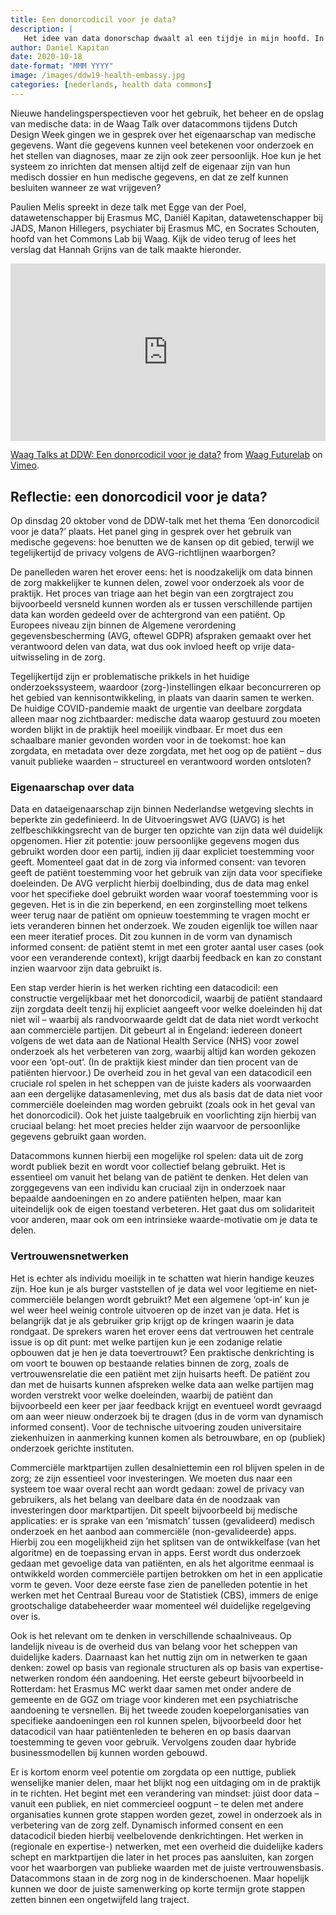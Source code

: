```yaml
---
title: Een donorcodicil voor je data?
description: |
   Het idee van data donorschap dwaalt al een tijdje in mijn hoofd. In de afgelopen jaren zie ik het vaker als idee genoemd worden, als oplossing om op een verantwoorde manier data te delen voor maatschappelijke vraagstukken. Tijdens de Dutch Design Week ging ik hierover in gesprek bij de Waag.
author: Daniel Kapitan
date: 2020-10-18
date-format: "MMM YYYY"
image: /images/ddw19-health-embassy.jpg
categories: [nederlands, health data commons]
---
```


Nieuwe handelingsperspectieven voor het gebruik, het beheer en de opslag van medische data: in de Waag Talk over datacommons tijdens Dutch Design Week gingen we in gesprek over het eigenaarschap van medische gegevens. Want die gegevens kunnen veel betekenen voor onderzoek en het stellen van diagnoses, maar ze zijn ook zeer persoonlijk. Hoe kun je het systeem zo inrichten dat mensen altijd zelf de eigenaar zijn van hun medisch dossier en hun medische gegevens, en dat ze zelf kunnen besluiten wanneer ze wat vrijgeven?

Paulien Melis spreekt in deze talk met Egge van der Poel, datawetenschapper bij Erasmus MC, Daniël Kapitan, datawetenschapper bij JADS, Manon Hillegers, psychiater bij Erasmus MC, en Socrates Schouten, hoofd van het Commons Lab bij Waag. Kijk de video terug of lees het verslag dat Hannah Grijns van de talk maakte hieronder.

```{=html}
<div style="padding:56.25% 0 0 0;position:relative;"><iframe src="https://player.vimeo.com/video/469720354?h=befc855b87&autoplay=1&title=0" style="position:absolute;top:0;left:0;width:100%;height:100%;" frameborder="0" allow="autoplay; fullscreen; picture-in-picture" allowfullscreen></iframe></div><script src="https://player.vimeo.com/api/player.js"></script>
<p><a href="https://vimeo.com/469720354">Waag Talks at DDW: Een donorcodicil voor je data?</a> from <a href="https://vimeo.com/waag">Waag Futurelab</a> on <a href="https://vimeo.com">Vimeo</a>.</p>
```

## Reflectie: een donorcodicil voor je data?
Op dinsdag 20 oktober vond de DDW-talk met het thema ‘Een donorcodicil voor je data?’ plaats. Het panel ging in gesprek over het gebruik van medische gegevens: hoe benutten we de kansen op dit gebied, terwijl we tegelijkertijd de privacy volgens de AVG-richtlijnen waarborgen?

De panelleden waren het erover eens: het is noodzakelijk om data binnen de zorg makkelijker te kunnen delen, zowel voor onderzoek als voor de praktijk. Het proces van triage aan het begin van een zorgtraject zou bijvoorbeeld versneld kunnen worden als er tussen verschillende partijen data kan worden gedeeld over de achtergrond van een patiënt. Op Europees niveau zijn binnen de Algemene verordening gegevensbescherming (AVG, oftewel GDPR) afspraken gemaakt over het verantwoord delen van data, wat dus ook invloed heeft op vrije data-uitwisseling in de zorg.

Tegelijkertijd zijn er problematische prikkels in het huidige onderzoekssysteem, waardoor (zorg-)instellingen elkaar beconcurreren op het gebied van kennisontwikkeling, in plaats van daarin samen te werken. De huidige COVID-pandemie maakt de urgentie van deelbare zorgdata alleen maar nog zichtbaarder: medische data waarop gestuurd zou moeten worden blijkt in de praktijk heel moeilijk vindbaar. Er moet dus een schaalbare manier gevonden worden voor in de toekomst: hoe kan zorgdata, en metadata over deze zorgdata, met het oog op de patiënt – dus vanuit publieke waarden – structureel en verantwoord worden ontsloten? 

### Eigenaarschap over data

Data en dataeigenaarschap zijn binnen Nederlandse wetgeving slechts in beperkte zin gedefinieerd. In de Uitvoeringswet AVG (UAVG) is het zelfbeschikkingsrecht van de burger ten opzichte van zijn data wél duidelijk opgenomen. Hier zit potentie: jouw persoonlijke gegevens mogen dus gebruikt worden door een partij, indien jij daar expliciet toestemming voor geeft. Momenteel gaat dat in de zorg via informed consent: van tevoren geeft de patiënt toestemming voor het gebruik van zijn data voor specifieke doeleinden. De AVG verplicht hierbij doelbinding, dus de data mag enkel voor het specifieke doel gebruikt worden waar vooraf toestemming voor is gegeven. Het is in die zin beperkend, en een zorginstelling moet telkens weer terug naar de patiënt om opnieuw toestemming te vragen mocht er iets veranderen binnen het onderzoek. We zouden eigenlijk toe willen naar een meer iteratief proces. Dit zou kunnen in de vorm van dynamisch informed consent: de patiënt stemt in met een groter aantal user cases (ook voor een veranderende context), krijgt daarbij feedback en kan zo constant inzien waarvoor zijn data gebruikt is. 

Een stap verder hierin is het werken richting een datacodicil: een constructie vergelijkbaar met het donorcodicil, waarbij de patiënt standaard zijn zorgdata deelt tenzij hij expliciet aangeeft voor welke doeleinden hij dat niet wil – waarbij als randvoorwaarde geldt dat de data niet wordt verkocht aan commerciële partijen. Dit gebeurt al in Engeland: iedereen doneert volgens de wet data aan de National Health Service (NHS) voor zowel onderzoek als het verbeteren van zorg, waarbij altijd kan worden gekozen voor een ‘opt-out’. (In de praktijk kiest minder dan tien procent van de patiënten hiervoor.) De overheid zou in het geval van een datacodicil een cruciale rol spelen in het scheppen van de juiste kaders als voorwaarden aan een dergelijke datasamenleving, met dus als basis dat de data niet voor commerciële doeleinden mag worden gebruikt (zoals ook in het geval van het donorcodicil). Ook het juiste taalgebruik en voorlichting zijn hierbij van cruciaal belang: het moet precies helder zijn waarvoor de persoonlijke gegevens gebruikt gaan worden.

Datacommons kunnen hierbij een mogelijke rol spelen: data uit de zorg wordt publiek bezit en wordt voor collectief belang gebruikt. Het is essentieel om vanuit het belang van de patiënt te denken. Het delen van zorggegevens van een individu kan cruciaal zijn in onderzoek naar bepaalde aandoeningen en zo andere patiënten helpen, maar kan uiteindelijk ook de eigen toestand verbeteren. Het gaat dus om solidariteit voor anderen, maar ook om een intrinsieke waarde-motivatie om je data te delen.

### Vertrouwensnetwerken

Het is echter als individu moeilijk in te schatten wat hierin handige keuzes zijn. Hoe kun je als burger vaststellen of je data wel voor legitieme en niet-commerciële belangen wordt gebruikt? Met een algemene ‘opt-in’ kun je wel weer heel weinig controle uitvoeren op de inzet van je data. Het is belangrijk dat je als gebruiker grip krijgt op de kringen waarin je data rondgaat. De sprekers waren het erover eens dat vertrouwen het centrale issue is op dit punt: met welke partijen kun je een zodanige relatie opbouwen dat je hen je data toevertrouwt?
Een praktische denkrichting is om voort te bouwen op bestaande relaties binnen de zorg, zoals de vertrouwensrelatie die een patiënt met zijn huisarts heeft. De patiënt zou dan met de huisarts kunnen afspreken welke data aan welke partijen mag worden verstrekt voor welke doeleinden, waarbij de patiënt dan bijvoorbeeld een keer per jaar feedback krijgt en eventueel wordt gevraagd om aan weer nieuw onderzoek bij te dragen (dus in de vorm van dynamisch informed consent). Voor de technische uitvoering zouden universitaire ziekenhuizen in aanmerking kunnen komen als betrouwbare, en op (publiek) onderzoek gerichte instituten.

Commerciële marktpartijen zullen desalniettemin een rol blijven spelen in de zorg; ze zijn essentieel voor investeringen. We moeten dus naar een systeem toe waar overal recht aan wordt gedaan: zowel de privacy van gebruikers, als het belang van deelbare data én de noodzaak van investeringen door marktpartijen. Dit speelt bijvoorbeeld bij medische applicaties: er is sprake van een ‘mismatch’ tussen (gevalideerd) medisch onderzoek en het aanbod aan commerciële (non-gevalideerde) apps. Hierbij zou een mogelijkheid zijn het splitsen van de ontwikkelfase (van het algoritme) en de toepassing ervan in apps. Eerst wordt dus onderzoek gedaan met gevoelige data van patiënten, en als het algoritme eenmaal is ontwikkeld worden commerciële partijen betrokken om het in een applicatie vorm te geven. Voor deze eerste fase zien de panelleden potentie in het werken met het Centraal Bureau voor de Statistiek (CBS), immers de enige grootschalige databeheerder waar momenteel wél duidelijke regelgeving over is. 

Ook is het relevant om te denken in verschillende schaalniveaus. Op landelijk niveau is de overheid dus van belang voor het scheppen van duidelijke kaders. Daarnaast kan het nuttig zijn om in netwerken te gaan denken: zowel op basis van regionale structuren als op basis van expertise-netwerken rondom één aandoening. Het eerste gebeurt bijvoorbeeld in Rotterdam: het Erasmus MC werkt daar samen met onder andere de gemeente en de GGZ om triage voor kinderen met een psychiatrische aandoening te versnellen. Bij het tweede zouden koepelorganisaties van specifieke aandoeningen een rol kunnen spelen, bijvoorbeeld door het datacodicil van haar patiëntenleden te beheren en op basis daarvan toestemming te geven voor gebruik. Vervolgens zouden daar hybride businessmodellen bij kunnen worden gebouwd. 

Er is kortom enorm veel potentie om zorgdata op een nuttige, publiek wenselijke manier delen, maar het blijkt nog een uitdaging om in de praktijk in te richten. Het begint met een verandering van mindset: júist door data – vanuit een publiek, en niet commercieel oogpunt – te delen met andere organisaties kunnen grote stappen worden gezet, zowel in onderzoek als in verbetering van de zorg zelf. Dynamisch informed consent en een datacodicil bieden hierbij veelbelovende denkrichtingen. Het werken in (regionale en expertise-) netwerken, met een overheid die duidelijke kaders schept en marktpartijen die later in het proces pas aansluiten, kan zorgen voor het waarborgen van publieke waarden met de juiste vertrouwensbasis. Datacommons staan in de zorg nog in de kinderschoenen. Maar hopelijk kunnen we door de juiste samenwerking op korte termijn grote stappen zetten binnen een ongetwijfeld lang traject. 
